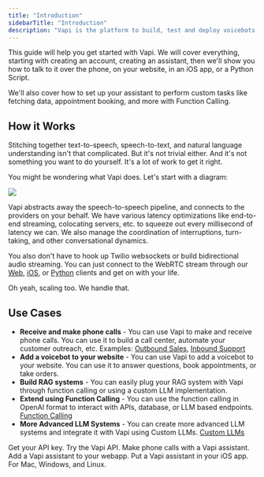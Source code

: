 ```yaml
---
title: "Introduction"
sidebarTitle: "Introduction"
description: "Vapi is the platform to build, test and deploy voicebots in minutes rather than months."
---
```


This guide will help you get started with Vapi. We will cover everything, starting with creating an account, creating an assistant, then we'll show you how to talk to it over the phone, on your website, in an iOS app, or a Python Script.

We'll also cover how to set up your assistant to perform custom tasks like fetching data, appointment booking, and more with Function Calling.

## How it Works

Stitching together text-to-speech, speech-to-text, and natural language understanding isn't that complicated. But it's not trivial either. And it's not something you want to do yourself. It's a lot of work to get it right.

You might be wondering what Vapi does. Let's start with a diagram:

<Frame>
  <img src="/images/diagram.png" />
</Frame>

Vapi abstracts away the speech-to-speech pipeline, and connects to the providers on your behalf. We have various latency optimizations like end-to-end streaming, colocating servers, etc. to squeeze out every millisecond of latency we can. We also manage the coordination of interruptions, turn-taking, and other conversational dynamics.

You also don't have to hook up Twilio websockets or build bidirectional audio streaming. You can just connect to the WebRTC stream through our [Web](https://github.com/VapiAI/web), [iOS](https://github.com/VapiAI/ios), or [Python](https://github.com/VapiAI/python) clients and get on with your life.

Oh yeah, scaling too. We handle that.

## Use Cases

- **Receive and make phone calls** - You can use Vapi to make and receive phone calls. You can use it to build a call center, automate your customer outreach, etc. Examples: [Outbound Sales](/outbound_sales), [Inbound Support](/technical_support)
- **Add a voicebot to your website** - You can use Vapi to add a voicebot to your website. You can use it to answer questions, book appointments, or take orders.
- **Build RAG systems** - You can easily plug your RAG system with Vapi through function calling or using a custom LLM implementation.
- **Extend using Function Calling** - You can use the function calling in OpenAI format to interact with APIs, database, or LLM based endpoints. [Function Calling](/call_functions)
- **More Advanced LLM Systems** - You can create more advanced LLM systems and integrate it with Vapi using Custom LLMs. [Custom LLMs](/custom_llm)

<CardGroup cols={2}>
  <Card title="Create an Account" icon="user" href="https://dashboard.vapi.ai">
    Get your API key.
  </Card>
  <Card
    title="Technical Docs"
    icon="book"
    href="/api-reference/calls/create-phone-call"
  >
    Try the Vapi API.
  </Card>
  <Card
    title="Vapi Phone"
    href="http://docs.vapi.ai/phone_calling"
    icon="phone"
  >
    Make phone calls with a Vapi assistant.
  </Card>
  <Card title="Vapi Web" icon="browser" href="https://github.com/VapiAI/web">
    Add a Vapi assistant to your webapp.
  </Card>
  <Card
    title="Vapi iOS"
    href="https://github.com/VapiAI/ios"
    icon="mobile-notch"
  >
    Put a Vapi assistant in your iOS app.
  </Card>
  <Card
    title="Vapi Python"
    icon="python"
    href="https://github.com/VapiAI/python"
  >
    For Mac, Windows, and Linux.
  </Card>
</CardGroup>
